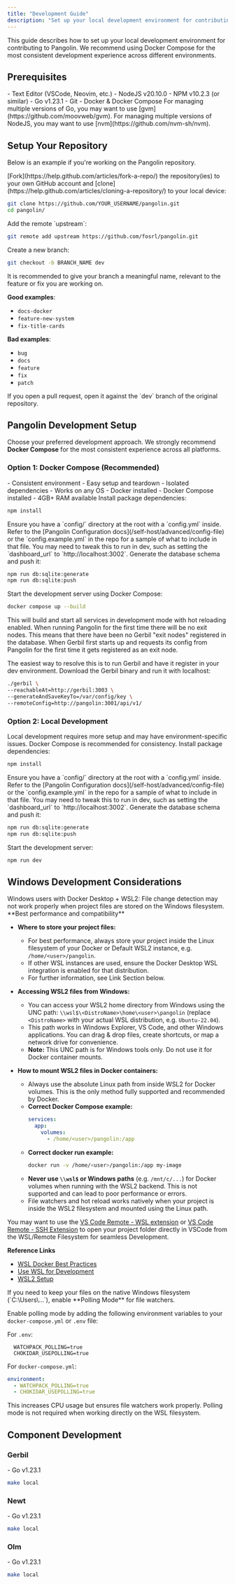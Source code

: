 ```yaml
---
title: "Development Guide"
description: "Set up your local development environment for contributing to Pangolin"
---
```


This guide describes how to set up your local development environment for contributing to Pangolin. We recommend using Docker Compose for the most consistent development experience across different environments.

## Prerequisites

<Check>
- Text Editor (VSCode, Neovim, etc.)
- NodeJS v20.10.0
- NPM v10.2.3 (or similar)
- Go v1.23.1
- Git
- Docker & Docker Compose
</Check>

<Info>
For managing multiple versions of Go, you may want to use [gvm](https://github.com/moovweb/gvm).
For managing multiple versions of NodeJS, you may want to use [nvm](https://github.com/nvm-sh/nvm).
</Info>

## Setup Your Repository

Below is an example if you're working on the Pangolin repository.

<Steps>
<Step title="Fork and clone">
  [Fork](https://help.github.com/articles/fork-a-repo/) the repository(ies) to your own GitHub account and [clone](https://help.github.com/articles/cloning-a-repository/) to your local device:

  ```bash
  git clone https://github.com/YOUR_USERNAME/pangolin.git
  cd pangolin/
  ```
</Step>

<Step title="Add upstream remote">
  Add the remote `upstream`:

  ```bash
  git remote add upstream https://github.com/fosrl/pangolin.git
  ```
</Step>

<Step title="Create feature branch">
  Create a new branch:

  ```bash
  git checkout -b BRANCH_NAME dev
  ```

  <Tip>
  It is recommended to give your branch a meaningful name, relevant to the feature or fix you are working on.
  
  **Good examples**:
  - `docs-docker`
  - `feature-new-system`
  - `fix-title-cards`
  
  **Bad examples**:
  - `bug`
  - `docs`
  - `feature`
  - `fix`
  - `patch`
  </Tip>
</Step>

<Step title="Open pull request">
  If you open a pull request, open it against the `dev` branch of the original repository.
</Step>
</Steps>

## Pangolin Development Setup

Choose your preferred development approach. We strongly recommend **Docker Compose** for the most consistent experience across all platforms.

### Option 1: Docker Compose (Recommended)

<CardGroup cols={2}>
<Card title="Advantages" icon="check">
  - Consistent environment
  - Easy setup and teardown
  - Isolated dependencies
  - Works on any OS
</Card>

<Card title="Requirements" icon="docker">
  - Docker installed
  - Docker Compose installed
  - 4GB+ RAM available
</Card>
</CardGroup>

<Steps>
<Step title="Install dependencies">
  Install package dependencies:

  ```bash
  npm install
  ```
</Step>

<Step title="Configure environment">
  Ensure you have a `config/` directory at the root with a `config.yml` inside. Refer to the [Pangolin Configuration docs](/self-host/advanced/config-file) or the `config.example.yml` in the repo for a sample of what to include in that file.

  <Warning>
  You may need to tweak this to run in dev, such as setting the `dashboard_url` to `http://localhost:3002`.
  </Warning>
</Step>

<Step title="Generate database schema">
  Generate the database schema and push it:

  ```bash
  npm run db:sqlite:generate
  npm run db:sqlite:push
  ```
</Step>

<Step title="Start development server">
  Start the development server using Docker Compose:

  ```bash
  docker compose up --build
  ```

  <Tip>
  This will build and start all services in development mode with hot reloading enabled.
  </Tip>
</Step>
</Steps>

<Note>
When running Pangolin for the first time there will be no exit nodes. This means that there have been no Gerbil "exit nodes" registered in the database. When Gerbil first starts up and requests its config from Pangolin for the first time it gets registered as an exit node.

The easiest way to resolve this is to run Gerbil and have it register in your dev environment. Download the Gerbil binary and run it with localhost:

```bash
./gerbil \
--reachableAt=http://gerbil:3003 \
--generateAndSaveKeyTo=/var/config/key \
--remoteConfig=http://pangolin:3001/api/v1/
```
</Note>

### Option 2: Local Development

<Warning>
Local development requires more setup and may have environment-specific issues. Docker Compose is recommended for consistency.
</Warning>

<Steps>
<Step title="Install dependencies">
  Install package dependencies:

  ```bash
  npm install
  ```
</Step>

<Step title="Configure environment">
  Ensure you have a `config/` directory at the root with a `config.yml` inside. Refer to the [Pangolin Configuration docs](/self-host/advanced/config-file) or the `config.example.yml` in the repo for a sample of what to include in that file.

  <Warning>
  You may need to tweak this to run in dev, such as setting the `dashboard_url` to `http://localhost:3002`.
  </Warning>
</Step>

<Step title="Generate database schema">
  Generate the database schema and push it:

  ```bash
  npm run db:sqlite:generate
  npm run db:sqlite:push
  ```
</Step>

<Step title="Start development server">
  Start the development server:

  ```bash
  npm run dev
  ```
</Step>
</Steps>

## Windows Development Considerations

<Warning>
Windows users with Docker Desktop + WSL2: File change detection may not work properly when project files are stored on the Windows filesystem.
</Warning>

<Tabs>
<Tab title="WSL2 Filesystem (Recommended)">
  **Best performance and compatibility**


  - **Where to store your project files:**
    - For best performance, always store your project inside the Linux filesystem of your Docker or Default WSL2 instance, e.g. `/home/<user>/pangolin`.
    - If other WSL instances are used, ensure the Docker Desktop WSL integration is enabled for that distribution.
    - For further information, see Link Section below.

  - **Accessing WSL2 files from Windows:**
    - You can access your WSL2 home directory from Windows using the UNC path: `\\wsl$\<DistroName>\home\<user>\pangolin` (replace `<DistroName>` with your actual WSL distribution, e.g. `Ubuntu-22.04`).
    - This path works in Windows Explorer, VS Code, and other Windows applications. You can drag & drop files, create shortcuts, or map a network drive for convenience.
    - **Note:** This UNC path is for Windows tools only. Do not use it for Docker container mounts.

  - **How to mount WSL2 files in Docker containers:**
    - Always use the absolute Linux path from inside WSL2 for Docker volumes. This is the only method fully supported and recommended by Docker.
    - **Correct Docker Compose example:**
      ```yaml
      services:
        app:
          volumes:
            - /home/<user>/pangolin:/app
      ```
    - **Correct docker run example:**
      ```bash
      docker run -v /home/<user>/pangolin:/app my-image
      ```
    - **Never use `\\wsl$` or Windows paths** (e.g. `/mnt/c/...`) for Docker volumes when running with the WSL2 backend. This is not supported and can lead to poor performance or errors.
    - File watchers and hot reload works natively when your project is inside the WSL2 filesystem and mounted using the Linux path.

  <Note> You may want to use the [VS Code Remote - WSL extension](https://code.visualstudio.com/docs/remote/wsl) or [VS Code Remote - SSH Extension](https://code.visualstudio.com/docs/remote/ssh) to open your project folder directly in VSCode from the WSL/Remote Filesystem for seamless Development. </Note>


  **Reference Links**
  - [WSL Docker Best Practices](https://docs.docker.com/desktop/features/wsl/best-practices/)
  - [Use WSL for Development](https://docs.docker.com/desktop/features/wsl/use-wsl/)
  - [WSL2 Setup](https://docs.docker.com/desktop/features/wsl/)
</Tab>

<Tab title="Windows Filesystem + Polling (Workaround)">
  If you need to keep your files on the native Windows filesystem (`C:\Users\...`), enable **Polling Mode** for file watchers. 

  Enable polling mode by adding the following environment variables to your `docker-compose.yml` or `.env` file:

  For `.env`:
  ```env
    WATCHPACK_POLLING=true
    CHOKIDAR_USEPOLLING=true
  ```
  
  For `docker-compose.yml`:
  ```yaml
  environment:
    - WATCHPACK_POLLING=true
    - CHOKIDAR_USEPOLLING=true
  ```

  <Note>This increases CPU usage but ensures file watchers work properly. Polling mode is not required when working directly on the WSL filesystem.</Note>
</Tab>
</Tabs>

## Component Development

### Gerbil

<Card title="Requirements">
  - Go v1.23.1
</Card>

```bash
make local
```

### Newt

<Card title="Requirements">
  - Go v1.23.1
</Card>

```bash
make local
```

### Olm

<Card title="Requirements">
  - Go v1.23.1
</Card>

```bash
make local
```
